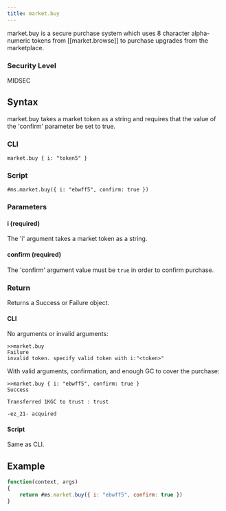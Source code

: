 ```yaml
---
title: market.buy
---
```


market.buy is a secure purchase system which uses 8 character alpha-numeric tokens from [[market.browse]] to purchase upgrades from the marketplace.

### Security Level

MIDSEC

## Syntax

market.buy takes a market token as a string and requires that the value of the 'confirm' parameter be set to true.

### CLI

```
market.buy { i: "token5" }
```

### Script

```
#ms.market.buy({ i: "ebwff5", confirm: true })
```

### Parameters

#### i (required)

The 'i' argument takes a market token as a string.

#### confirm (required)

The 'confirm' argument value must be `true` in order to confirm purchase.

### Return

Returns a Success or Failure object.

#### CLI

No arguments or invalid arguments:

```
>>market.buy
Failure
invalid token. specify valid token with i:"<token>"
```

With valid arguments, confirmation, and enough GC to cover the purchase:

```
>>market.buy { i: "ebwff5", confirm: true }
Success

Transferred 1KGC to trust : trust

-ez_21- acquired
```

#### Script

Same as CLI.

## Example

```js
function(context, args)
{
	return #ms.market.buy({ i: "ebwff5", confirm: true })
}
```
